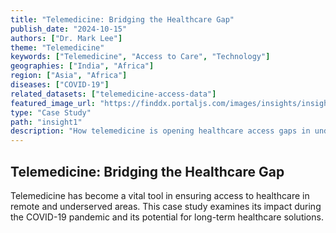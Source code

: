 ```yaml
---
title: "Telemedicine: Bridging the Healthcare Gap"
publish_date: "2024-10-15"
authors: ["Dr. Mark Lee"]
theme: "Telemedicine"
keywords: ["Telemedicine", "Access to Care", "Technology"]
geographies: ["India", "Africa"]
region: ["Asia", "Africa"]
diseases: ["COVID-19"]
related_datasets: ["telemedicine-access-data"]
featured_image_url: "https://finddx.portaljs.com/images/insights/insightDefault.svg"
type: "Case Study"
path: "insight1"
description: "How telemedicine is opening healthcare access gaps in underserved regions."
---
```


## Telemedicine: Bridging the Healthcare Gap

Telemedicine has become a vital tool in ensuring access to healthcare in remote and underserved areas. This case study examines its impact during the COVID-19 pandemic and its potential for long-term healthcare solutions.
